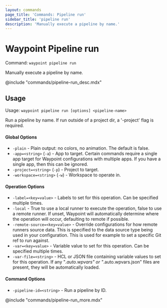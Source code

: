```yaml
---
layout: commands
page_title: 'Commands: Pipeline run'
sidebar_title: 'pipeline run'
description: 'Manually execute a pipeline by name.'
---
```


# Waypoint Pipeline run

Command: `waypoint pipeline run`

Manually execute a pipeline by name.

@include "commands/pipeline-run_desc.mdx"

## Usage

Usage: `waypoint pipeline run [options] <pipeline-name>`

Run a pipeline by name. If run outside of a project dir, a '-project' flag is
required.

#### Global Options

- `-plain` - Plain output: no colors, no animation. The default is false.
- `-app=<string>` (`-a`) - App to target. Certain commands require a single app target for Waypoint configurations with multiple apps. If you have a single app, then this can be ignored.
- `-project=<string>` (`-p`) - Project to target.
- `-workspace=<string>` (`-w`) - Workspace to operate in.

#### Operation Options

- `-label=<key=value>` - Labels to set for this operation. Can be specified multiple times.
- `-local` - True to use a local runner to execute the operation, false to use a remote runner.
  If unset, Waypoint will automatically determine where the operation will occur,
  defaulting to remote if possible.
- `-remote-source=<key=value>` - Override configurations for how remote runners source data. This is specified to the data source type being used in your configuration. This is used for example to set a specific Git ref to run against.
- `-var=<key=value>` - Variable value to set for this operation. Can be specified multiple times.
- `-var-file=<string>` - HCL or JSON file containing variable values to set for this operation. If any "_.auto.wpvars" or "_.auto.wpvars.json" files are present, they will be automatically loaded.

#### Command Options

- `-pipeline-id=<string>` - Run a pipeline by ID.

@include "commands/pipeline-run_more.mdx"
